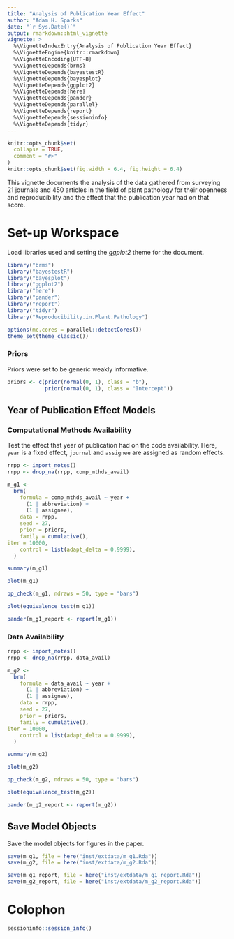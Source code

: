 ```yaml
---
title: "Analysis of Publication Year Effect"
author: "Adam H. Sparks"
date: "`r Sys.Date()`"
output: rmarkdown::html_vignette
vignette: >
  %\VignetteIndexEntry{Analysis of Publication Year Effect}
  %\VignetteEngine{knitr::rmarkdown}
  %\VignetteEncoding{UTF-8}
  %\VignetteDepends{brms}
  %\VignetteDepends{bayestestR}
  %\VignetteDepends{bayesplot}
  %\VignetteDepends{ggplot2}
  %\VignetteDepends{here}
  %\VignetteDepends{pander}
  %\VignetteDepends{parallel}
  %\VignetteDepends{report}
  %\VignetteDepends{sessioninfo}
  %\VignetteDepends{tidyr}
---
```


```r
knitr::opts_chunk$set(
  collapse = TRUE,
  comment = "#>"
)
knitr::opts_chunk$set(fig.width = 6.4, fig.height = 6.4)
```

This vignette documents the analysis of the data gathered from surveying 21 journals and 450 articles in the field of plant pathology for their openness and reproducibility and the effect that the publication year had on that score.

# Set-up Workspace

Load libraries used and setting the *ggplot2* theme for the document.

```r
library("brms")
library("bayestestR")
library("bayesplot")
library("ggplot2")
library("here")
library("pander")
library("report")
library("tidyr")
library("Reproducibility.in.Plant.Pathology")

options(mc.cores = parallel::detectCores())
theme_set(theme_classic())
```

### Priors

Priors were set to be generic weakly informative.

```r
priors <- c(prior(normal(0, 1), class = "b"),
            prior(normal(0, 1), class = "Intercept"))
```

## Year of Publication Effect Models

### Computational Methods Availability

Test the effect that year of publication had on the code availability.
Here, `year` is a fixed effect, `journal` and `assignee` are assigned as random effects.

```r
rrpp <- import_notes()
rrpp <- drop_na(rrpp, comp_mthds_avail)

m_g1 <-
  brm(
    formula = comp_mthds_avail ~ year +
      (1 | abbreviation) +
      (1 | assignee),
    data = rrpp,
    seed = 27,
    prior = priors,
    family = cumulative(),
iter = 10000,
    control = list(adapt_delta = 0.9999),
  )

summary(m_g1)

plot(m_g1)

pp_check(m_g1, ndraws = 50, type = "bars")

plot(equivalence_test(m_g1))

pander(m_g1_report <- report(m_g1))
```

### Data Availability

```r
rrpp <- import_notes()
rrpp <- drop_na(rrpp, data_avail)

m_g2 <-
  brm(
    formula = data_avail ~ year +
      (1 | abbreviation) +
      (1 | assignee),
    data = rrpp,
    seed = 27,
    prior = priors,
    family = cumulative(),
iter = 10000,
    control = list(adapt_delta = 0.9999),
  )

summary(m_g2)

plot(m_g2)

pp_check(m_g2, ndraws = 50, type = "bars")

plot(equivalence_test(m_g2))

pander(m_g2_report <- report(m_g2))
```

## Save Model Objects

Save the model objects for figures in the paper.

```r
save(m_g1, file = here("inst/extdata/m_g1.Rda"))
save(m_g2, file = here("inst/extdata/m_g2.Rda"))

save(m_g1_report, file = here("inst/extdata/m_g1_report.Rda"))
save(m_g2_report, file = here("inst/extdata/m_g2_report.Rda"))
```

# Colophon

```r
sessioninfo::session_info()
```
